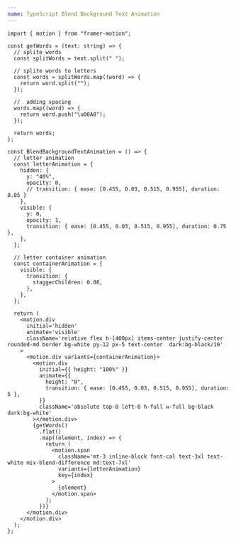 ```yaml
---
name: TypeScript Blend Background Text Animation
---
```


```tsx
import { motion } from "framer-motion";

const getWords = (text: string) => {
  // splite words
  const splitWords = text.split(" ");

  // splite words to letters
  const words = splitWords.map((word) => {
    return word.split("");
  });

  //  adding spacing
  words.map((word) => {
    return word.push("\u00A0");
  });

  return words;
};

const BlendBackgroundTextAnimation = () => {
  // letter animation
  const letterAnimation = {
    hidden: {
      y: "40%",
      opacity: 0,
      // transition: { ease: [0.455, 0.03, 0.515, 0.955], duration: 0.85 }
    },
    visible: {
      y: 0,
      opacity: 1,
      transition: { ease: [0.455, 0.03, 0.515, 0.955], duration: 0.75 },
    },
  };

  // letter container animation
  const containerAnimation = {
    visible: {
      transition: {
        staggerChildren: 0.08,
      },
    },
  };

  return (
    <motion.div
      initial='hidden'
      animate='visible'
      className='relative flex h-[400px] items-center justify-center rounded-md border bg-white py-12 px-5 text-center  dark:bg-black/10'
    >
      <motion.div variants={containerAnimation}>
        <motion.div
          initial={{ height: "100%" }}
          animate={{
            height: "0",
            transition: { ease: [0.455, 0.03, 0.515, 0.955], duration: 5 },
          }}
          className='absolute top-0 left-0 h-full w-full bg-black dark:bg-white'
        ></motion.div>
        {getWords()
          .flat()
          .map((element, index) => {
            return (
              <motion.span
                className='mt-3 inline-block font-cal text-3xl text-white mix-blend-difference md:text-7xl'
                variants={letterAnimation}
                key={index}
              >
                {element}
              </motion.span>
            );
          })}
      </motion.div>
    </motion.div>
  );
};
```

